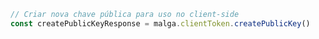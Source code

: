```typescript index.ts
// Criar nova chave pública para uso no client-side
const createPublicKeyResponse = malga.clientToken.createPublicKey()
```